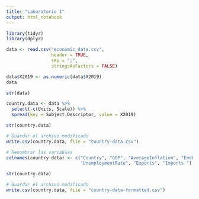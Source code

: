 ```yaml
---
title: "Laboratorio 1"
output: html_notebook
---
```

```r
library(tidyr)
library(dplyr)
```

```r
data <- read.csv("economic_data.csv", 
                 header = TRUE, 
                 sep = ";", 
                 stringsAsFactors = FALSE)

data$X2019 <- as.numeric(data$X2019)
data
```


```r
str(data)
```

```r
country.data <- data %>%
  select(-c(Units, Scale)) %>%
  spread(key = Subject.Descriptor, value = X2019)

str(country.data)
```

```r
# Guardar el archivo modificado
write.csv(country.data, file = "country-data.csv")
```

```r
# Renombrar las variables
colnames(country.data) <- c("Country", "GDP", "AverageInflation", "EndOfPeriodInflation", "Population", 
                            "UnemploymentRate", "Exports", "Imports ")

str(country.data)
```

```r
# Guardar el archivo modificado
write.csv(country.data, file = "country-data-formatted.csv")
```

